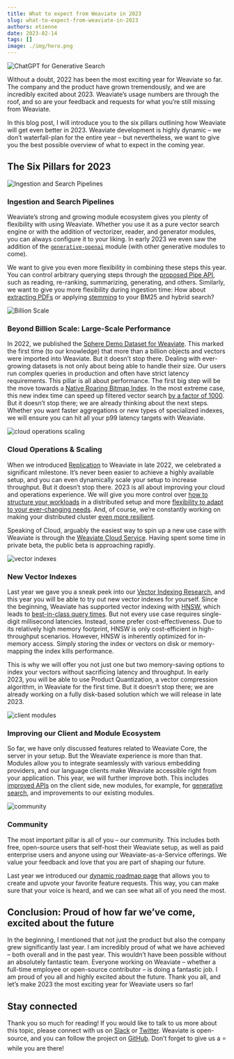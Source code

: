 ```yaml
---
title: What to expect from Weaviate in 2023
slug: what-to-expect-from-weaviate-in-2023
authors: etienne
date: 2023-02-14
tags: []
image: ./img/hero.png
---
```


![ChatGPT for Generative Search](./img/hero.png)


Without a doubt, 2022 has been the most exciting year for Weaviate so far. The company and the product have grown tremendously, and we are incredibly excited about 2023. Weaviate’s usage numbers are through the roof, and so are your feedback and requests for what you’re still missing from Weaviate.

In this blog post, I will introduce you to the six pillars outlining how Weaviate will get even better in 2023. Weaviate development is highly dynamic – we don’t waterfall-plan for the entire year – but nevertheless, we want to give you the best possible overview of what to expect in the coming year.

<!-- truncate -->

## The Six Pillars for 2023

![Ingestion and Search Pipelines](./img/search-pipeline.png)
### Ingestion and Search Pipelines
Weaviate’s strong and growing module ecosystem gives you plenty of flexibility with using Weaviate. Whether you use it as a pure vector search engine or with the addition of vectorizer, reader, and generator modules, you can always configure it to your liking. In early 2023 we even saw the addition of the [`generative-openai`](/developers/weaviate/modules/reader-generator-modules/generative-openai) module (with other generative modules to come). 

We want to give you even more flexibility in combining these steps this year. You can control arbitrary querying steps through the [proposed Pipe API](https://github.com/weaviate/weaviate/issues/2560), such as reading, re-ranking, summarizing, generating, and others. Similarly, we want to give you more flexibility during ingestion time: How about [extracting PDFs](https://github.com/weaviate/weaviate/issues/2509) or applying [stemming](https://github.com/weaviate/weaviate/issues/2439) to your BM25 and hybrid search?

![Billion Scale](./img/billion-scale.png)
### Beyond Billion Scale: Large-Scale Performance
In 2022, we published the [Sphere Demo Dataset for Weaviate](/blog/sphere-dataset-in-weaviate). This marked the first time (to our knowledge) that more than a billion objects and vectors were imported into Weaviate. But it doesn’t stop there. Dealing with ever-growing datasets is not only about being able to handle their size. Our users run complex queries in production and often have strict latency requirements. This pillar is all about performance. The first big step will be the move towards a [Native Roaring Bitmap Index](https://github.com/weaviate/weaviate/issues/2511). In the most extreme case, this new index time can speed up filtered vector search [by a factor of 1000](https://twitter.com/etiennedi/status/1621180981519458305).  But it doesn’t stop there; we are already thinking about the next steps. Whether you want faster aggregations or new types of specialized indexes, we will ensure you can hit all your p99 latency targets with Weaviate.

![cloud operations scaling](./img/cloud-operations-scaling.png)
### Cloud Operations & Scaling
When we introduced [Replication](/developers/weaviate/concepts/replication-architecture) to Weaviate in late 2022, we celebrated a significant milestone. It’s never been easier to achieve a highly available setup, and you can even dynamically scale your setup to increase throughput. But it doesn’t stop there. 2023 is all about improving your cloud and operations experience. We will give you more control over [how to structure your workloads](https://github.com/weaviate/weaviate/issues/2586) in a distributed setup and more [flexibility to adapt to your ever-changing needs](https://github.com/weaviate/weaviate/issues/2228). And, of course, we’re constantly working on making your distributed cluster [even more resilient](https://github.com/weaviate/weaviate/issues/2405).

Speaking of Cloud, arguably the easiest way to spin up a new use case with Weaviate is through the [Weaviate Cloud Service](/pricing). Having spent some time in private beta, the public beta is approaching rapidly. 

![vector indexes](./img/vector-indexes.png)
### New Vector Indexes
Last year we gave you a sneak peek into our [Vector Indexing Research](/blog/ann-algorithms-vamana-vs-hnsw), and this year you will be able to try out new vector indexes for yourself. Since the beginning, Weaviate has supported vector indexing with [HNSW](/developers/weaviate/concepts/vector-index#hnsw), which leads to [best-in-class query times](/developers/weaviate/benchmarks/ann). But not every use case requires single-digit millisecond latencies. Instead, some prefer cost-effectiveness. Due to its relatively high memory footprint, HNSW is only cost-efficient in high-throughput scenarios. However, HNSW is inherently optimized for in-memory access. Simply storing the index or vectors on disk or memory-mapping the index kills performance.

This is why we will offer you not just one but two memory-saving options to index your vectors without sacrificing latency and throughput. In early 2023, you will be able to use Product Quantization, a vector compression algorithm, in Weaviate for the first time. But it doesn’t stop there; we are already working on a fully disk-based solution which we will release in late 2023. 

![client modules](./img/client-modules.png)
### Improving our Client and Module Ecosystem
So far, we have only discussed features related to Weaviate Core, the server in your setup. But the Weaviate experience is more than that. Modules allow you to integrate seamlessly with various embedding providers, and our language clients make Weaviate accessible right from your application. This year, we will further improve both. This includes [improved APIs](https://github.com/weaviate/weaviate-python-client/issues/205) on the client side, new modules, for example, for [generative search](/blog/chatgpt-for-generative-search), and improvements to our existing modules. 

![community](./img/community.png)
### Community
The most important pillar is all of you – our community. This includes both free, open-source users that self-host their Weaviate setup, as well as paid enterprise users and anyone using our Weaviate-as-a-Service offerings. We value your feedback and love that you are part of shaping our future. 

Last year we introduced our [dynamic roadmap page](/developers/weaviate/roadmap) that allows you to create and upvote your favorite feature requests. This way, you can make sure that your voice is heard, and we can see what all of you need the most. 

## Conclusion: Proud of how far we’ve come, excited about the future
In the beginning, I mentioned that not just the product but also the company grew significantly last year. I am incredibly proud of what we have achieved – both overall and in the past year. This wouldn’t have been possible without an absolutely fantastic team. Everyone working on Weaviate – whether a full-time employee or open-source contributor – is doing a fantastic job. I am proud of you all and highly excited about the future. Thank you all, and let’s make 2023 the most exciting year for Weaviate users so far!

## Stay connected
Thank you so much for reading! If you would like to talk to us more about this topic, please connect with us on [Slack](https://join.slack.com/t/weaviate/shared_invite/zt-goaoifjr-o8FuVz9b1HLzhlUfyfddhw) or [Twitter](https://twitter.com/weaviate_io).
Weaviate is open-source, and you can follow the project on [GitHub](https://github.com/semi-technologies/weaviate). Don’t forget to give us a ⭐️ while you are there!
